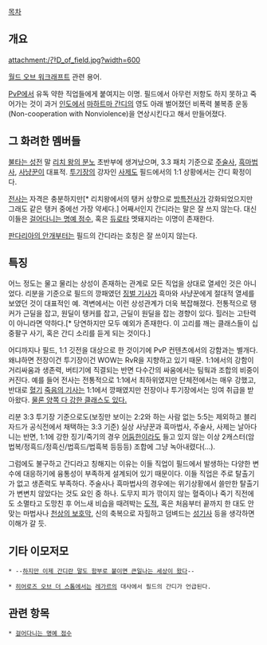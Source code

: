 [[목차]]
== 개요 ==
attachment:/간D_of_field.jpg?width=600

[[월드 오브 워크래프트]] 관련 용어.

[[PvP]]에서 유독 약한 직업들에게 붙여지는 이명. 필드에서 아무런 저항도 하지 못하고 죽어가는 것이 과거 [[인도]]에서 [[마하트마 간디]]의 영도 아래 벌어졌던 비폭력 불복종 운동(Non-cooperation with Nonviolence)을 연상시킨다고 해서 만들어졌다.

== 그 화려한 멤버들 ==
[[불타는 성전]] 말 [[리치 왕의 분노]] 초반부에 생겨났으며, 3.3 패치 기준으로 [[주술사(월드 오브 워크래프트)|주술사]], [[흑마법사(월드 오브 워크래프트)|흑마법사]], [[사냥꾼(월드 오브 워크래프트)|사냥꾼]]이 대표적. [[월드 오브 워크래프트/투기장|투기장]]의 강자인 [[사제(월드 오브 워크래프트)|사제]]도 필드에서의 1:1 상황에서는 간디 확정이다.

[[전사(월드 오브 워크래프트)|전사]]는 자격은 충분하지만[* 리치왕에서의 탱커 상향으로 [[전사(월드 오브 워크래프트)/방어|방특전사]]가 강화되었으지만 그래도 같은 탱커 중에선 가장 약세다.] 어째서인지 간디라는 말은 잘 쓰지 않는다. 대신 이들은 [[걸어다니는 명예 점수]], 혹은 [[듀로타]] 멧돼지라는 이명이 존재한다. 

[[판다리아의 안개]]부터는 필드의 간디라는 호칭은 잘 쓰이지 않는다.

== 특징 ==
어느 정도는 물고 물리는 상성이 존재하는 관계로 모든 직업을 상대로 열세인 것은 아니었다. 리분을 기준으로 필드의 깡패였던 [[성기사(월드 오브 워크래프트)/징벌|징벌 기사]]가 흑마와 사냥꾼에게 절대적 열세를 보였던 것이 대표적인 예. 격변에서는 이런 상성관계가 더욱 복잡해졌다. 전통적으로 탱커가 근딜을 잡고, 원딜이 탱커를 잡고, 근딜이 원딜을 잡는 경향이 있다. 힐러는 고탄력이 아니라면 약하다.[* 당연하지만 모두 예외가 존재한다. 이 고리를 깨는 클래스들이 십중팔구 사기, 혹은 간디 소리를 듣게 되는 것이다.]

어디까지나 필드, 1:1 깃전을 대상으로 한 것이기에 PvP 컨텐츠에서의 강함과는 별개다. 왜냐하면 전장이건 투기장이건 WOW는 RvR을 지향하고 있기 때문. 1:1에서의 강함이 거리싸움과 생존력, 버티기에 직결되는 반면 다수간의 싸움에서는 팀웍과 조합의 비중이 커진다. 예를 들어 전사는 전통적으로 1:1에서 최하위였지만 단체전에서는 매우 강했고, 반대로 [[죽음의 기사/혈기|혈기]] [[죽음의 기사]]는 1:1에서 깡패였지만 전장이나 투기장에서는 잉여 취급을 받아왔다. [[마법사(월드 오브 워크래프트)|물론 양쪽 다 강한 클래스도 있다.]]

리분 3:3 투기장 기준으로도(보징만 보이는 2:2와 하는 사람 없는 5:5는 제외하고 블리자드가 공식전에서 채택하는 3:3 기준) 실상 사냥꾼과 흑마법사, 주술사, 사제는 날아다니는 반면, 1:1에 강한 징기/죽기의 경우 [[어둠한]]이라도 들고 있지 않는 이상 2캐스터(암법복/정흑드/정흑신/법흑드/법흑복 등등등) 조합에 그냥 녹아내렸다(...). 

그럼에도 불구하고 간디라고 칭해지는 이유는 이들 직업이 필드에서 발생하는 다양한 변수에 대응하기에 융통성이 부족하게 설계되어 있기 때문이다. 이들 직업은 주로 탈출기가 없고 생존력도 부족하다. 주술사나 흑마법사의 경우에는 위기상황에서 쓸만한 탈출기가 변변치 않았다는 것도 요인 중 하나. 도무지 피가 깎이지 않는 혈죽이나 죽기 직전에도 소멸타고 도망친 후 어느새 비습을 때려박는 [[도적(월드 오브 워크래프트)|도적]], 혹은 처음부터 끝까지 한 대도 안 맞는 마법사나 [[천상의 보호막]], 신의 축복으로 자힐하고 덤벼드는 [[성기사(월드 오브 워크래프트)|성기사]] 등을 생각하면 이해가 갈 듯.

== 기타 이모저모 ==
 * --[[간디(문명 시리즈)|하지만 이제 간디란 말도 함부로 붙이면 큰일나는 세상이 왔다]]--

 * [[히어로즈 오브 더 스톰]]에서는 [[레가르(히어로즈 오브 더 스톰)|레가르]]의 대사에서 필드의 간디가 언급된다.

== 관련 항목 ==
 * [[걸어다니는 명예 점수]]
